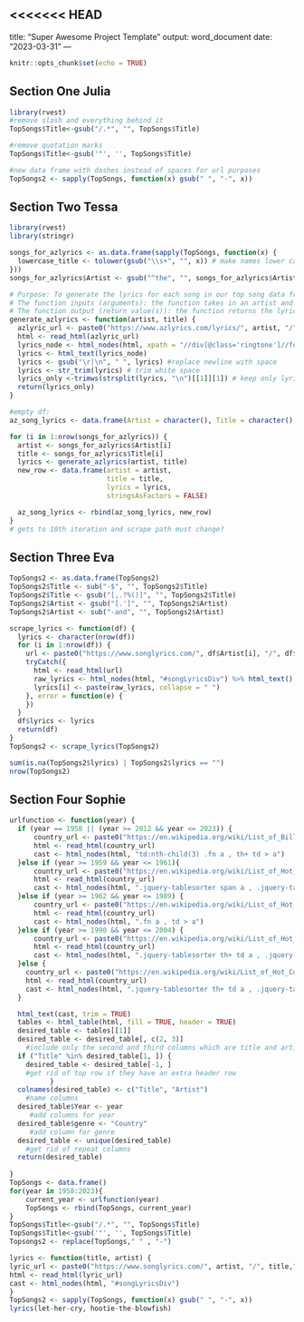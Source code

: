 <<<<<<< HEAD
---
title: "Super Awesome Project Template"
output: word_document
date: "2023-03-31"
---

```r
knitr::opts_chunk$set(echo = TRUE)
```

## Section One Julia

```r
library(rvest)
#remove slash and everything behind it
TopSongs$Title<-gsub("/.*", "", TopSongs$Title)

#remove quotation marks
TopSongs$Title<-gsub('"', '', TopSongs$Title)

#new data frame with dashes instead of spaces for url purposes
TopSongs2 <- sapply(TopSongs, function(x) gsub(" ", "-", x))
```


## Section Two Tessa
```r
library(rvest)
library(stringr)

songs_for_azlyrics <- as.data.frame(sapply(TopSongs, function(x) {
  lowercase_title <- tolower(gsub("\\s+", "", x)) # make names lower case for url
}))
songs_for_azlyrics$Artist <- gsub("^the", "", songs_for_azlyrics$Artist)

# Purpose: To generate the lyrics for each song in our top song data frame from the azlyrics.com website
# The function inputs (arguments): the function takes in an artist and title of a song
# The function output (return value(s)): the function returns the lyrics to the song inputted in the function.
generate_azlyrics <- function(artist, title) {
  azlyric_url <- paste0("https://www.azlyrics.com/lyrics/", artist, "/", title, ".html")
  html <- read_html(azlyric_url)
  lyrics_node <- html_nodes(html, xpath = "//div[@class='ringtone']//following-sibling::div")
  lyrics <- html_text(lyrics_node)
  lyrics <- gsub("\r|\n", " ", lyrics) #replace newline with space
  lyrics <- str_trim(lyrics) # trim white space
  lyrics_only <-trimws(strsplit(lyrics, "\n")[[1]][1]) # keep only lyrics only, path picks up extra content
  return(lyrics_only)
}

#empty df:
az_song_lyrics <- data.frame(Artist = character(), Title = character(), Lyrics = character(), stringsAsFactors = FALSE)

for (i in 1:nrow(songs_for_azlyrics)) {
  artist <- songs_for_azlyrics$Artist[i]
  title <- songs_for_azlyrics$Title[i]
  lyrics <- generate_azlyrics(artist, title)  
  new_row <- data.frame(artist = artist,
                        title = title,
                        lyrics = lyrics,
                        stringsAsFactors = FALSE)

  az_song_lyrics <- rbind(az_song_lyrics, new_row)
}
# gets to 10th iteration and scrape path must change? 
```

## Section Three Eva

```r
TopSongs2 <- as.data.frame(TopSongs2)
TopSongs2$Title <- sub("-$", "", TopSongs2$Title)
TopSongs2$Title <- gsub("[,.?%()]", "", TopSongs2$Title)
TopSongs2$Artist <- gsub("[.']", "", TopSongs2$Artist)
TopSongs2$Artist <- sub("-and", "", TopSongs2$Artist)

scrape_lyrics <- function(df) {
  lyrics <- character(nrow(df))  
  for (i in 1:nrow(df)) {
    url <- paste0("https://www.songlyrics.com/", df$Artist[i], "/", df$Title[i], "-lyrics/")
    tryCatch({
      html <- read_html(url)
      raw_lyrics <- html_nodes(html, "#songLyricsDiv") %>% html_text() %>% as.character()
      lyrics[i] <- paste(raw_lyrics, collapse = " ")
    }, error = function(e) {
    })
  }
  df$lyrics <- lyrics  
  return(df)
}
TopSongs2 <- scrape_lyrics(TopSongs2)
```

```r
sum(is.na(TopSongs2$lyrics) | TopSongs2$lyrics == "")
nrow(TopSongs2)

```


## Section Four Sophie 

```r

urlfunction <- function(year) {
  if (year == 1958 || (year >= 2012 && year <= 2023)) {
      country_url <- paste0("https://en.wikipedia.org/wiki/List_of_Billboard_number-one_country_songs_of_",  year)
      html <- read_html(country_url)
      cast <- html_nodes(html, "td:nth-child(3) .fn a , th+ td > a")
  }else if (year >= 1959 && year <= 1961){
      country_url <- paste0("https://en.wikipedia.org/wiki/List_of_Hot_C%26W_Sides_number_ones_of_",  year)
      html <- read_html(country_url)
      cast <- html_nodes(html, ".jquery-tablesorter span a , .jquery-tablesorter th a")
  }else if (year >= 1962 && year <= 1989) {
      country_url <- paste0("https://en.wikipedia.org/wiki/List_of_Hot_Country_Singles_number_ones_of_",  year)
      html <- read_html(country_url)
      cast <- html_nodes(html, ".fn a , td > a")
  }else if (year >= 1990 && year <= 2004) {
      country_url <- paste0("https://en.wikipedia.org/wiki/List_of_Hot_Country_Singles_%26_Tracks_number_ones_of_",  year)
      html <- read_html(country_url)
      cast <- html_nodes(html, ".jquery-tablesorter th+ td a , .jquery-tablesorter th a")
  }else { 
    country_url <- paste0("https://en.wikipedia.org/wiki/List_of_Hot_Country_Songs_number_ones_of_",  year)
    html <- read_html(country_url)
    cast <- html_nodes(html, ".jquery-tablesorter th+ td a , .jquery-tablesorter th a")
  }  

  html_text(cast, trim = TRUE) 
  tables <- html_table(html, fill = TRUE, header = TRUE)
  desired_table <- tables[[1]]
  desired_table <- desired_table[, c(2, 3)]
    #include only the second and third columns which are title and artist
  if ("Title" %in% desired_table[1, ]) {
    desired_table <- desired_table[-1, ]
    #get rid of top row if they have an extra header row
          }
  colnames(desired_table) <- c("Title", "Artist")
    #name columns
  desired_table$Year <- year
     #add columns for year
  desired_table$genre <- "Country" 
     #add column for genre
  desired_table <- unique(desired_table)
    #get rid of repeat columns
  return(desired_table)
      
}
TopSongs <- data.frame()
for(year in 1958:2023){
    current_year <- urlfunction(year)
    TopSongs <- rbind(TopSongs, current_year)
}
TopSongs$Title<-gsub("/.*", "", TopSongs$Title)
TopSongs$Title<-gsub('"', '', TopSongs$Title)
Topsongs2 <- replace(TopSongs," " , "-")

lyrics <- function(title, artist) {
lyric_url <- paste0("https://www.songlyrics.com/", artist, "/", title,"-lyrics/")
html <- read_html(lyric_url)
cast <- html_nodes(html, "#songLyricsDiv")
}
TopSongs2 <- sapply(TopSongs, function(x) gsub(" ", "-", x))
lyrics(let-her-cry, hootie-the-blowfish)
```
